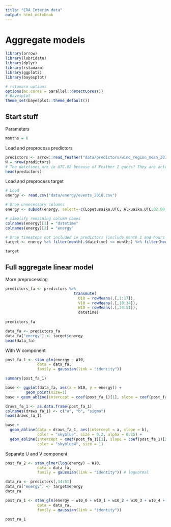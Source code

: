 ```yaml
---
title: "ERA Interim data"
output: html_notebook
---
```


# Aggregate models

```r
library(arrow)
library(lubridate)
library(dplyr)
library(rstanarm)
library(ggplot2)
library(bayesplot)
```


```r
# rstanarm options
options(mc.cores = parallel::detectCores())
# Bayesplot
theme_set(bayesplot::theme_default())
```

## Start stuff

Parameters

```r
months = 6
```

Load and preprocess predictors

```r
predictors <- arrow::read_feather("data/predictors/wind_region_mean_2018-01to06.feather")
N = nrow(predictors)
# The datetimes are in UTC.02 because of Feather I guess? They are actually just UTC
head(predictors)
```

Load and preprocess target

```r
# Load
energy <- read.csv("data/energy/events_2018.csv")

# Drop unnecessary columns
energy <- subset(energy, select=-c(Lopetusaika.UTC, Alkuaika.UTC.02.00, Lopetusaika.UTC.02.00))

# simplify remaining column names
colnames(energy)[1] = "datetime"
colnames(energy)[2] = "energy"

# Drop timesteps not included in predictors (include month 1 and hours 00, 06, 12, 18)
target <- energy %>% filter(month(.$datetime) <= months) %>% filter(hour(.$datetime) %% 6 == 0)

target
```
## Full aggregate linear model

More preprocessing
```r
predictors_fa <- predictors %>%
                              transmute(
                                U10 = rowMeans(.[,1:17]),
                                V10 = rowMeans(.[,18:34]),
                                W10 = rowMeans(.[,34:51]),
                                datetime)
 
predictors_fa
```

```r
data_fa <- predictors_fa
data_fa["energy"] <- target$energy
head(data_fa)
```

With W component
```r
post_fa_1 <- stan_glm(energy ~ W10,
              data = data_fa,
              family = gaussian(link = "identity"))
```

```r
summary(post_fa_1)
```

```r
base <- ggplot(data_fa, aes(x = W10, y = energy)) +
         geom_point(size=1)
base + geom_abline(intercept = coef(post_fa_1)[1], slope = coef(post_fa_1)[2])
```

```r
draws_fa_1 <- as.data.frame(post_fa_1)
colnames(draws_fa_1) <- c("a", "b", "sigma")
head(draws_fa_1)
```
```r
base +
  geom_abline(data = draws_fa_1, aes(intercept = a, slope = b),
              color = "skyblue", size = 0.2, alpha = 0.25) +
  geom_abline(intercept = coef(post_fa_1)[1], slope = coef(post_fa_1)[2],
              color = "skyblue4", size = 1)
```

Separate U and V component
```r
post_fa_2 <- stan_glmer(log(energy) ~ W10,
              data = data_fa,
              family = gaussian(link = "identity")) # lognormal
```

```r
data_ra <- predictors[,34:51]
data_ra["energy"] <- target$energy
data_ra
```


```r
post_ra_1 <- stan_glm(energy ~ w10_0 + w10_1 + w10_2 + w10_3 + w10_4 + w10_5 + w10_6 + w10_7 + w10_8 + w10_9 + w10_10 + w10_11 + w10_12 + w10_13 + w10_14 + w10_15 + w10_16,
              data = data_ra,
              family = gaussian(link = "identity"))
```

```r
post_ra_1
```
 








